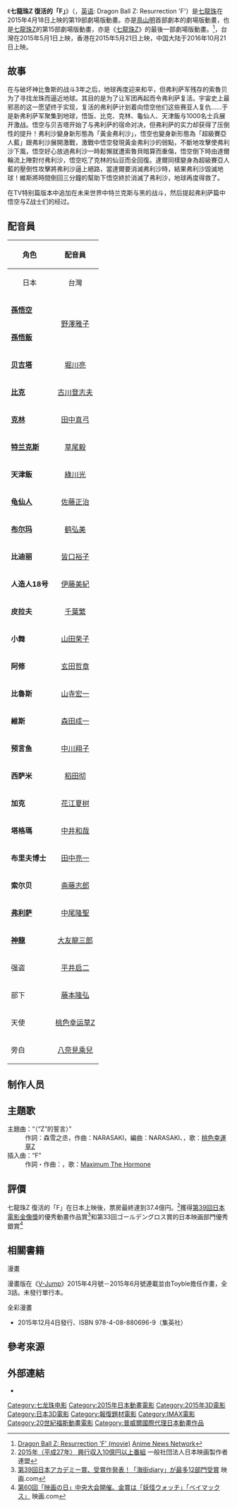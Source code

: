 {{noteTA|G1=DragonBall}}
{{電影資訊框
| 片名     = 七龍珠Z 復活的「F」
| 電影原名 = ドラゴンボールZ 復活の「F」
| 圖像     = Dragon_Ball_Z_Resurrection_F_poster.jpg
| 圖像大小 = 290px
| 圖像說明 = 海報宣傳圖
| 片名表記 = 
| 副標題   = 
| 導演     = 山室直儀
| 監製     = 
| 製片     = 
| 編劇     = 
| 劇本     = [[鳥山明|鳥山明]]
| 故事     = 
| 原著     = [[鳥山明|鳥山明]]
| 旁白     = 
| 統籌     = 
| 主演     = 
| 配樂     = 住友紀人
| 片尾曲   = 
| 攝影     = 元木洋介
| 剪輯     = 
| 製片商   = [[東映動畫|東映動畫]]
| 片長     = 94分（剧场版）<br>106分（TV特别篇）
| 產地     = {{Flagicon|JPN}} 日本
| 語言     = 日語
| 上映日期 = {{Flagicon|JPN}} 2015年4月18日（剧场版）<br>2016年8月27日（TV特别篇）<br>{{Flagicon|TWN}} 2015年5月1日<br>{{Flagicon|HKG}} 2015年5月21日
| 發行商   = {{Flagicon|JPN}} 東映ビデオ<br>{{Flagicon|TWN}} [[普威爾國際|普威爾國際]]<br>{{flagicon|CHNML}} [[中影股份|中影股份]]
| 發行日期 = {{Flagicon|JPN}} 2015年10月7日<br>{{Flagicon|TWN}} 2015年11月19日<br>{{Flagicon|CHNML}} 2016年10月21日
| 公映許可 = 
| 預算     = 
| 票房     = 37.4億円
| 前集     = [[七龍珠Z_神與神|七龍珠Z 神與神]]
| 續集     = [[七龍珠超_布羅利|七龍珠超 布羅利]]
| 中國大陸片名 = 龙珠Z 复活的弗利萨
| 香港片名 = 七龍珠Z 復活的「F」
| 澳門片名 = 
| 台灣片名 = 七龍珠Z 復活的「F」
| 新馬片名 = 
| 官方網站 = http://www.dragonball2015.com/
}}
《'''七龍珠Z 復活的「F」'''》（{{lang|ja|ドラゴンボールZ 復活の「F」}}，[[英语|英语]]: Dragon Ball Z: Resurrection 'F'）是[[七龍珠|七龍珠]]在2015年4月18日上映的第19部劇場版動畫。亦是[[鳥山明|鳥山明]]首部劇本的劇場版動畫，也是[[七龍珠Z|七龍珠Z]]的第15部劇場版動畫，亦是《[[七龍珠Z|七龍珠Z]]》的最後一部劇場版動畫。<ref>[http://www.animenewsnetwork.com/encyclopedia/anime.php?id=16549 Dragon Ball Z: Resurrection 'F' (movie)] {{Wayback|url=http://www.animenewsnetwork.com/encyclopedia/anime.php?id=16549 |date=20150422044538 }}[[Anime_News_Network|Anime News Network]]{{en}}</ref>，台灣在2015年5月1日上映，香港在2015年5月21日上映，中国大陆于2016年10月21日上映。

==故事==
在与破坏神比鲁斯的战斗3年之后，地球再度迎来和平，但弗利萨军残存的索魯贝为了寻找龙珠而逼近地球。其目的是为了让军团再起而令弗利萨复活。宇宙史上最邪恶的这一愿望终于实现，复活的弗利萨计划着向悟空他们这些赛亚人复仇……于是新弗利萨军聚集到地球，悟饭、比克、克林、龜仙人、天津飯与1000名士兵展开激战。悟空与贝吉塔开始了与弗利萨的宿命对决，但弗利萨的实力却获得了压倒性的提升！弗利沙變身新形態為「黃金弗利沙」，悟空也變身新形態為「超級賽亞人藍」跟弗利沙展開激戰，激戰中悟空發現黃金弗利沙的弱點，不斷地攻擊使弗利沙下風，悟空好心放過弗利沙一時鬆懈就遭索魯貝暗算而重傷，悟空倒下時由達爾輪流上陣對付弗利沙，悟空吃了克林的仙豆而全回復。達爾同樣變身為超級賽亞人藍的壓倒性攻擊將弗利沙逼上絕路，當達爾要消滅弗利沙時，結果弗利沙毀滅地球！維斯將時間倒回三分鐘的幫助下悟空終於消滅了弗利沙，地球再度得救了。

在TV特别篇版本中追加在未来世界中特兰克斯与黑的战斗，然后提起弗利萨篇中悟空与Z战士们的经过。

==配音員==
{| class="wikitable" style="font-size:small;" style="text-align:center"
! rowspan="2" |角色
!align="center" colspan="4"|配音員
|-
! rowspan="1" align="center"| {{flagicon|Japan}}日本
! colspan="1" align="center"| {{flagicon|Taiwan}}台灣
! colspan="1" align="center"| {{flagicon|CHNML}}大陆
! colspan="1" align="center"| {{flagicon|US}}美国
|-
|'''[[孫悟空_(七龍珠)|孫悟空]]'''||rowspan="2"|[[野澤雅子|野澤雅子]]||[[于正昌|于正昌]]||[[沈达威|沈达威]]||Sean Schemmel
|-
|'''[[孫悟飯|孫悟飯]]'''||rowspan="2"|[[于正昇|于正昇]]||马洋||Kyle Hebert
|-
|'''[[贝吉塔|贝吉塔]]'''||[[堀川亮|堀川亮]]||李正翔||Christopher R. Sabat
|-
|'''[[短笛_(七龙珠)|比克]]'''||[[古川登志夫|古川登志夫]]||[[林谷珍|林谷珍]]||桂楠||
|-
|'''[[克林|克林]]'''||[[田中真弓|田中真弓]]||[[劉如蘋|劉如蘋]]||周帅||Sonny Strait
|-
|'''[[特兰克斯|特兰克斯]]'''||[[草尾毅|草尾毅]]||rowspan="2"|[[于正昌|于正昌]]||||Eric Vale
|-
|'''天津飯'''||[[綠川光|綠川光]]||傅森||John Burgmeier
|-
|'''[[龟仙人|龟仙人]]'''||[[佐藤正治|佐藤正治]]||[[孫中台|孫中台]]||陈兆雄||Mike McFarland
|- 
|'''[[布尔玛|布尔玛]]'''||[[鹤弘美|鹤弘美]]||rowspan="3"|[[楊凱凱|楊凱凱]]||詹佳||Monica Rial
|-
|'''比迪丽'''||[[皆口裕子|皆口裕子]]||陈梅君||Kara Edwards
|-
|'''人造人18号'''||[[伊藤美紀|伊藤美紀]]||||Meredith McCoy
|-
|'''皮拉夫'''||[[千葉繁|千葉繁]]||[[劉如蘋|劉如蘋]]||||Chuck Huber
|-
|'''小舞'''||[[山田荣子|山田荣子]]||[[楊凱凱|楊凱凱]]||||Colleen Clinkenbeard
|-
|'''阿修'''||[[玄田哲章|玄田哲章]]||不详||||Chris Cason
|-
|'''比魯斯''' ||[[山寺宏一|山寺宏一]]||[[林谷珍|林谷珍]]||海帆||Jason Douglas
|-
|'''維斯'''||[[森田成一|森田成一]]||[[何志威|何志威]]||沈磊||Ian Sinclair
|-
|'''预言鱼'''||[[中川翔子|中川翔子]]||[[楊凱凱|楊凱凱]]||||Monica Rial
|-
|'''西萨米'''||[[稻田彻|稻田彻]]||[[林谷珍|林谷珍]]||程玉珠||Brad Venable
|-
|'''加克''' ||[[花江夏树|花江夏树]] ||[[何志威|何志威]]||[[翟巍|翟巍]]||Todd Haberkorn
|-
|'''塔格瑪'''||[[中井和哉|中井和哉]] ||[[于正昇|于正昇]]||||Micah Solusod
|-
|'''布里夫博士'''||[[田中亮一|田中亮一]] ||[[符爽|符爽]]||||Mark Stoddard
|-
|'''索尔贝'''||[[斋藤志郎|斋藤志郎]] ||[[孫中台|孫中台]]||樊俊航||Jeremy Schwartz
|-
|'''[[弗利萨|弗利萨]]'''|| [[中尾隆聖|中尾隆聖]] ||[[符爽|符爽]]||刘钦||Chris Ayres
|-
|'''[[神龍_(七龍珠)|神龍]]'''||[[大友龍三郎|大友龍三郎]]||[[林谷珍|林谷珍]]||程玉珠||Christopher R. Sabat
|-
|强盗||[[平井启二|平井启二]]||[[于正昌|于正昌]]||||Pending
|-
|部下||[[藤本隆弘|藤本隆弘]]||[[孫中台|孫中台]]||||Pending
|-
|天使||[[桃色幸运草Z|桃色幸运草Z]]||不详||||Pending
|-
|旁白||[[八奈見乘兒|八奈見乘兒]]||不详||||Kyle Hebert
|}

==制作人员==
{{Castlist|
* 原作、剧本、角色设计：鸟山明
* 监督、作画监督：山室直仪
* 音乐：住友纪人
* 美术监督：行信三
* 色彩设计：堀田哲平
* 特殊效果：太田直
* CG监督：牧野快
* 摄影监督：元木洋介
* 制作担当：藤冈和实
* 动画制作：东映动画
* 制作：「2015 龙珠Z」制作委员会
* 配给：东映
* 配给协力：20世纪福克斯电影公司
}}

==主題歌==
; 主題曲：“{{lang|ja|『Z』の誓い}}（“Z”的誓言）”
: 作詞：森雪之丞，作曲：NARASAKI，編曲：NARASAKI、{{lang|ja|ゆよゆっぺ}}，歌：[[桃色幸運草Z|桃色幸運草Z]]
; 插入曲：“F”
: 作詞・作曲：{{lang|ja|マキシマムザ亮君}}，歌：[[Maximum_The_Hormone|Maximum The Hormone]]

==評價==
七龍珠Z 復活的「F」在日本上映後，票房最終達到37.4億円。<ref>[http://www.eiren.org/toukei/img/eiren_kosyu/data_2015.pdf 2015年（平成27年） 興行収入10億円以上番組 ] {{Wayback|url=http://www.eiren.org/toukei/img/eiren_kosyu/data_2015.pdf |date=20160203205355 }}一般社団法人日本映画製作者連盟{{ja}}</ref>獲得[[第39回日本電影金像獎|第39回日本電影金像獎]]的優秀動畫作品賞<ref>[http://eiga.com/news/20160118/9/ 第39回日本アカデミー賞、受賞作発表！「海街diary」が最多12部門受賞] {{Wayback|url=http://eiga.com/news/20160118/9/ |date=20160727062946 }}映画.com{{ja}}</ref>和第33回ゴールデングロス賞的日本映画部門優秀銀賞<ref>[http://eiga.com/news/20151202/4/ 第60回「映画の日」中央大会開催、金賞は「妖怪ウォッチ」「ベイマックス」] {{Wayback|url=http://eiga.com/news/20151202/4/ |date=20161207044943 }}映画.com{{ja}}</ref>

==相關書籍==
; 漫畫
漫畫版在《[[V-Jump|V-Jump]]》2015年4月號－2015年6月號連載並由Toyble擔任作畫，全3話。未發行單行本。

; 全彩漫畫
* 2015年12月4日發行、ISBN 978-4-08-880696-9（集英社）

==參考來源==
{{reflist}}

==外部連結==
*{{imdb title|3819668}}

{{七龍珠}}

{{DEFAULTSORT:Doragon Bōru Zetto: Fukkatsu no 'Efu}}
[[Category:七龙珠电影|Category:七龙珠电影]]
[[Category:2015年日本動畫電影|Category:2015年日本動畫電影]]
[[Category:2015年3D電影|Category:2015年3D電影]]
[[Category:日本3D電影|Category:日本3D電影]]
[[Category:報復題材電影|Category:報復題材電影]]
[[Category:IMAX電影|Category:IMAX電影]]
[[Category:20世紀福斯動畫電影|Category:20世紀福斯動畫電影]]
[[Category:普威爾國際代理日本動畫作品|Category:普威爾國際代理日本動畫作品]]